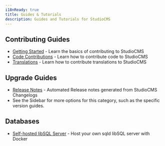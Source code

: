 ```yaml
---
i18nReady: true
title: Guides & Tutorials
description: Guides and Tutorials for StudioCMS
---
```


## Contributing Guides

- [Getting Started](/en/guides/contributing/getting-started/) - Learn the basics of contributing to StudioCMS
- [Code Contributions](/en/guides/contributing/code-contributions/) - Learn how to contribute code to StudioCMS
- [Translations](/en/guides/contributing/translations/) - Learn how to contribute translations to StudioCMS

## Upgrade Guides

- [Release Notes](/en/guides/upgrade/release-notes/) - Automated Release notes generated from StudioCMS Changelogs
- See the Sidebar for more options for this category, such as the specific version guides.

## Databases

- [Self-hosted libSQL Server](/en/guides/database/sqld-server/) - Host your own sqld libSQL server with Docker